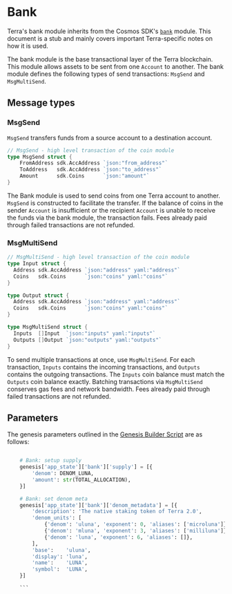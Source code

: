 
# Bank

<Admonition type="info" icon="ℹ️">

Terra's bank module inherits from the Cosmos SDK's [`bank`](https://docs.cosmos.network/master/modules/bank/) module. This document is a stub and mainly covers important Terra-specific notes on how it is used.

</Admonition>

The bank module is the base transactional layer of the Terra blockchain. This module allows assets to be sent from one `Account` to another. The bank module defines the following types of send transactions: `MsgSend` and `MsgMultiSend`.

## Message types

### MsgSend

`MsgSend` transfers funds from a source account to a destination account. 

```go
// MsgSend - high level transaction of the coin module
type MsgSend struct {
    FromAddress sdk.AccAddress `json:"from_address"`
    ToAddress   sdk.AccAddress `json:"to_address"`
    Amount      sdk.Coins      `json:"amount"`
}
```

The Bank module is used to send coins from one Terra account to another. `MsgSend` is constructed to facilitate the transfer. If the balance of coins in the sender `Account` is insufficient or the recipient `Account` is unable to receive the funds via the bank module, the transaction fails. Fees already paid through failed transactions are not refunded.

### MsgMultiSend

```go
// MsgMultiSend - high level transaction of the coin module
type Input struct {
  Address sdk.AccAddress `json:"address" yaml:"address"`
  Coins   sdk.Coins      `json:"coins" yaml:"coins"`
}

type Output struct {
  Address sdk.AccAddress `json:"address" yaml:"address"`
  Coins   sdk.Coins      `json:"coins" yaml:"coins"`
}

type MsgMultiSend struct {
  Inputs  []Input  `json:"inputs" yaml:"inputs"`
  Outputs []Output `json:"outputs" yaml:"outputs"`
}
```

To send multiple transactions at once, use `MsgMultiSend`. For each transaction, `Inputs` contains the incoming transactions, and `Outputs` contains the outgoing transactions. The `Inputs` coin balance must match the `Outputs` coin balance exactly. Batching transactions via `MsgMultiSend` conserves gas fees and network bandwidth. Fees already paid through failed transactions are not refunded.

## Parameters

The genesis parameters outlined in the [Genesis Builder Script](https://github.com/terra-money/genesis-tools/blob/main/src/genesis_builder.py#L92) are as follows:

```py

    # Bank: setup supply
    genesis['app_state']['bank']['supply'] = [{
        'denom': DENOM_LUNA,
        'amount': str(TOTAL_ALLOCATION),
    }]

    # Bank: set denom meta
    genesis['app_state']['bank']['denom_metadata'] = [{
        'description': 'The native staking token of Terra 2.0',
        'denom_units': [
            {'denom': 'uluna', 'exponent': 0, 'aliases': ['microluna']},
            {'denom': 'mluna', 'exponent': 3, 'aliases': ['milliluna']},
            {'denom': 'luna', 'exponent': 6, 'aliases': []},
        ],
        'base':    'uluna',
        'display': 'luna',
        'name':    'LUNA',
        'symbol':  'LUNA',
    }]

    ```